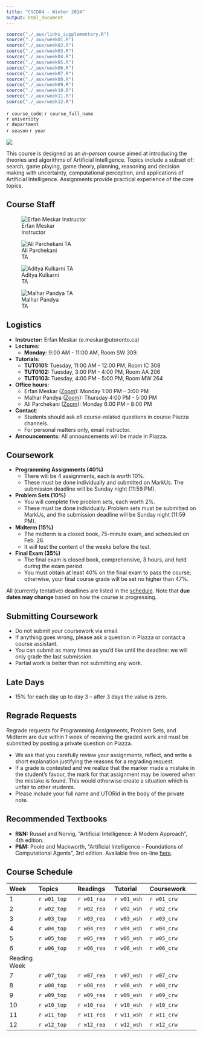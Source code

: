 ```yaml
---
title: "CSCD84 - Winter 2024"
output: html_document
---
```



```r
source("./_aux/links_supplementary.R")
source("./_aux/week01.R")
source("./_aux/week02.R")
source("./_aux/week03.R")
source("./_aux/week04.R")
source("./_aux/week05.R")
source("./_aux/week06.R")
source("./_aux/week07.R")
source("./_aux/week08.R")
source("./_aux/week09.R")
source("./_aux/week10.R")
source("./_aux/week11.R")
source("./_aux/week12.R")
```


::: {#header}
<span class="header-title">`r course_code`: `r course_full_name`<br></span>
<span class="header-subtitle">`r university`<br>`r department`<br>`r season` `r year`</span>

::: {#header-image .img}
![](./images/favicon.png)
::: 
:::


This course is designed as an *in-person* course aimed at introducing the theories and algorithms of Artificial Intelligence. Topics include a subset of:
search, game playing, game theory, planning, reasoning and decision making with uncertainty, computational perception,
and applications of Artificial Intelligence. Assignments provide practical experience of the core
topics.


## Course Staff

::: {#shuffleleft-container .col .sec}

::: instructorphoto
![Erfan Meskar<br>Instructor](./images/erfan_img3.png)
:::
::: instructorphoto
![Ali Parchekani<br>TA](./images/empty.png)
:::
::: instructorphoto
![Aditya Kulkarni<br>TA](./images/Adi.webp)
:::
::: instructorphoto
![Malhar Pandya<br>TA](./images/empty.png)
:::


:::


::: sechighlight
::: {#logistics .container .sec}
## Logistics
- **Instructor:** Erfan Meskar (e.meskar@utoronto.ca)
- **Lectures:** 
  - **Monday:** 9:00 AM - 11:00 AM, Room SW 309.
- **Tutorials:** 
  - **TUT0101:** Tuesday, 11:00 AM - 12:00 PM, Room IC 308
  - **TUT0102:** Tuesday, 3:00 PM - 4:00 PM, Room AA 206
  - **TUT0103:** Tuesday, 4:00 PM - 5:00 PM, Room MW 264
- **Office hours:**
  - Erfan Meskar ([Zoom](https://utoronto.zoom.us/j/83099743199)): Monday 1:00 PM – 3:00 PM
  - Malhar Pandya ([Zoom](https://utoronto.zoom.us/j/87002764450)): Thursday 4:00 PM - 5:00 PM
  - Ali Parchekani ([Zoom](https://utoronto.zoom.us/j/89752425282)): Monday 6:00 PM – 8:00 PM
- **Contact**: 
  - Students should ask *all* course-related questions in course Piazza 
  channels. <br>
  - For personal matters only, email instructor.
-   **Announcements:** All announcements will be made in Piazza.
:::
:::


::: {#coursework .container .sec}
## Coursework
  - **Programming Assignments (40%)**
    - There will be 4 assignments, each is worth 10%.
    - These must be done individually and submitted on MarkUs. The submission deadline will be Sunday night (11:59 PM).
  - **Problem Sets (10%)**
    - You will complete five problem sets, each worth 2%.
    - These must be done individually. Problem sets must be submitted on MarkUs, and the submission deadline will be Sunday night (11:59 PM).
  - **Midterm  (15%)**
    - The midterm is a closed book, 75-minute exam, and scheduled on Feb. 26.
    - It will test the content of the weeks before the test. 
  - **Final Exam (35%)**
    - The final exam is closed book, comprehensive, 3 hours, and held during the exam period. 
    - You must obtain at least 40% on the final exam to pass the course; otherwise, your final course grade will be set no higher than 47%.

All (currently tentative) deadlines are listed in the [schedule](#schedule). 
Note that **due dates may change** based on how the course is progressing.
:::

::: {#submitting .container .sec}
##  Submitting Coursework
- Do not submit your coursework via email.
- If anything goes wrong, please ask a question in Piazza or contact a course 
assistant.
- You can submit as many times as you'd like until the deadline: we will only 
grade the last submission.
- Partial work is better than not submitting any work.
:::

::: {#latedays .container .sec}
## Late Days
- 15% for each day up to day 3 – after 3 days the value is zero.
:::

::: {#sylremark .container .sec}
## Regrade Requests

Regrade requests for Programming Assignments, Problem Sets, 
and Midterm are due within 1 week of receiving the graded work and must be 
submitted by posting a private question on Piazza.

  - We ask that you carefully review your assignments, reflect, and write a 
  short explanation justifying the reasons for a regrading request.
  - If a grade is contested and we realize that the marker made a mistake in the
  student's favour, the mark for that assignment may be lowered when the mistake
  is found. This would otherwise create a situation which is unfair to other
  students.
  - Please include your full name and UTORid in the body of the private note.
:::

::: {#rectextbook .container .sec}
## Recommended Textbooks

  - **R&N:** Russel and Norvig, "Artificial Intelligence: A Modern Approach", 4th edition.
  - **P&M:** Poole and Mackworth, "Artificial Intelligence – Foundations of Computational Agents",
3rd edition. Available free on-line [here](https://artint.info/).
:::

::: {#schedule .container .sec}

## Course Schedule

|Week | Topics        | Readings    |  Tutorial   | Coursework
|:----|:--------------|:------------|:------------|:-----------------
|1    | `r w01_top`   | `r w01_rea` |  `r w01_wsh`| `r w01_crw`               
|2    | `r w02_top`   | `r w02_rea` |  `r w02_wsh`| `r w02_crw`  
|3    | `r w03_top`   | `r w03_rea` |  `r w03_wsh`| `r w03_crw`              
|4    | `r w04_top`   | `r w04_rea` |  `r w04_wsh`| `r w04_crw`             
|5    | `r w05_top`   | `r w05_rea` |  `r w05_wsh`| `r w05_crw`              
|6    | `r w06_top`   | `r w06_rea` |  `r w06_wsh`| `r w06_crw`
|Reading Week
|7    | `r w07_top`   | `r w07_rea` |  `r w07_wsh`| `r w07_crw`              
|8    | `r w08_top`   | `r w08_rea` |  `r w08_wsh`| `r w08_crw`              
|9    | `r w09_top`   | `r w09_rea` |  `r w09_wsh`| `r w09_crw`              
|10   | `r w10_top`   | `r w10_rea` |  `r w10_wsh`| `r w10_crw`              
|11   | `r w11_top`   | `r w11_rea` |  `r w11_wsh`| `r w11_crw` 
|12   | `r w12_top`   | `r w12_rea` |  `r w12_wsh`| `r w12_crw` 


:::
